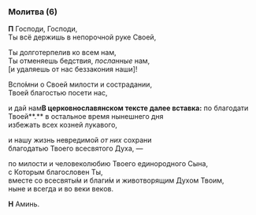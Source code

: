 
### Молитва (6)

**П** Господи, Господи,  
Ты всё держишь в непорочной руке Своей,

Ты долготерпелив ко всем нам,  
Ты отменяешь бедствия, *посланные* нам,  
[и удаляешь от нас беззакония наши]!

Вспо́мни о Своей милости и сострадании,  
Твоей благостью посети нас,

и дай нам<Tooltip>**В церковнославянском тексте далее вставка:** по благодати Твоей**.**</Tooltip> в остальное время нынешнего дня  
избежать всех козней лукавого,

и нашу жизнь невредимой *от них* сохрани   
благодатью Твоего всесвятого Духа, —

по милости и человеколюбию Твоего единородного Сына,  
с Которым благословен Ты,  
вместе со всесвяты́м и благи́м и животворящим Духом Твоим,  
ныне и всегда и во веки веков.

**Н** Аминь.
